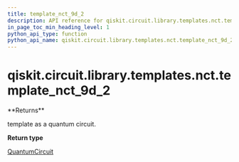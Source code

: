 ```yaml
---
title: template_nct_9d_2
description: API reference for qiskit.circuit.library.templates.nct.template_nct_9d_2
in_page_toc_min_heading_level: 1
python_api_type: function
python_api_name: qiskit.circuit.library.templates.nct.template_nct_9d_2
---
```


# qiskit.circuit.library.templates.nct.template\_nct\_9d\_2

<Function id="qiskit.circuit.library.templates.nct.template_nct_9d_2" isDedicatedPage={true} github="https://github.com/qiskit/qiskit/tree/stable/0.20/qiskit/circuit/library/templates/nct/template_nct_9d_2.py" signature="template_nct_9d_2()">
  **Returns**

  template as a quantum circuit.

  **Return type**

  [QuantumCircuit](qiskit.circuit.QuantumCircuit "qiskit.circuit.QuantumCircuit")
</Function>

